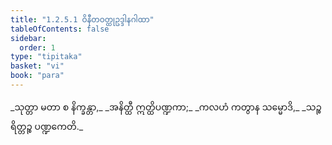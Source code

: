 ```yaml
---
title: "1.2.5.1 ဝိနီတဝတ္ထုဥဒ္ဒါနဂါထာ"
tableOfContents: false
sidebar:
  order: 1
type: "tipitaka"
basket: "vi"
book: "para"
---
```



<DynamicBreadcrumb />

<Paragraph number="1411" type="verses" book="para">
_သုတ္တာ မတာ စ နိက္ခန္တာ,_  
_အနိတ္ထီ ဣတ္ထိပဏ္ဍကာ;_  
_ကလဟံ ကတွာန သမ္မောဒိ,_  
_သဉ္စရိတ္တဉ္စ ပဏ္ဍကေတိ._
</Paragraph>